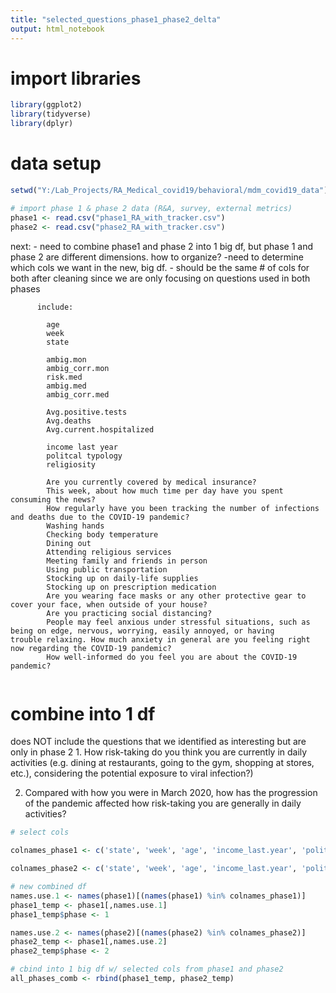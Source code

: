 ```yaml
---
title: "selected_questions_phase1_phase2_delta"
output: html_notebook
---
```


# import libraries
```r
library(ggplot2)
library(tidyverse)
library(dplyr)
```



# data setup 
```r
setwd("Y:/Lab_Projects/RA_Medical_covid19/behavioral/mdm_covid19_data")

# import phase 1 & phase 2 data (R&A, survey, external metrics)
phase1 <- read.csv("phase1_RA_with_tracker.csv")
phase2 <- read.csv("phase2_RA_with_tracker.csv")

```
next: 
 - need to combine phase1 and phase 2 into 1 big df, but phase 1 and phase 2 are different dimensions. how to organize? 
    -need to determine which cols we want in the new, big df. 
      - should be the same # of cols for both after cleaning since we are only
        focusing on questions used in both phases
        
          include: 
          
            age
            week
            state
            
            ambig.mon
            ambig_corr.mon
            risk.med
            ambig.med                   
            ambig_corr.med
            
            Avg.positive.tests          
            Avg.deaths                   
            Avg.current.hospitalized    

            income last year
            politcal typology
            religiosity
            
            Are you currently covered by medical insurance?
            This week, about how much time per day have you spent consuming the news?
            How regularly have you been tracking the number of infections and deaths due to the COVID-19 pandemic?
            Washing hands
            Checking body temperature
            Dining out
            Attending religious services
            Meeting family and friends in person
            Using public transportation
            Stocking up on daily-life supplies
            Stocking up on prescription medication
            Are you wearing face masks or any other protective gear to cover your face, when outside of your house?
            Are you practicing social distancing?
            People may feel anxious under stressful situations, such as being on edge, nervous, worrying, easily annoyed, or having                trouble relaxing. How much anxiety in general are you feeling right now regarding the COVID-19 pandemic?
            How well-informed do you feel you are about the COVID-19 pandemic?
            
# combine into 1 df

does NOT include the questions that we identified as interesting but are only in phase 2 
  1.	How risk-taking do you think you are currently in daily activities (e.g. dining at restaurants, going to the gym, shopping at      stores, etc.), considering the potential exposure to viral infection?)	
  
  2. Compared with how you were in March 2020, how has the progression of the pandemic affected how risk-taking you are generally in     daily activities?		
  
  
```r
# select cols 

colnames_phase1 <- c('state', 'week', 'age', 'income_last.year', 'political_typology', 'religiosity_rating', 'ambig.mon', 'ambig_corr.mon', 'risk.med', 'ambig.med', 'ambig_corr.med', 'Avg.deaths', 'Avg.positive.tests', 'Avg.current.hospitalized', 'medical.insurance', 'ambig1_news_perday', "ambig1_you", 'ambig1_track_deaths', 'ambig3_you_infect', 'ambig3_family_infect', 'actions_washinghands', 'actions_checkbodtemp', 'actions_diningout', 'actions_religiousser', 'actions_fam_inperson', 'actions_usepubtrans', 'actions_stocsupplies', 'actions_stocmed', 'actions_wearmask', 'Q1089', 'anx_feelingnow') 

colnames_phase2 <- c('state', 'week', 'age', 'income_last.year', 'political_typology', 'religiosity_rating', 'ambig.mon', 'ambig_corr.mon', 'risk.med', 'ambig.med', 'ambig_corr.med', 'Avg.deaths', 'Avg.positive.tests', 'Avg.current.hospitalized', 'medical.insurance', 'ambig1_news_perday', "ambig1_you", 'ambig1_track_deaths', 'ambig3_you_infect', 'ambig3_family_infect', 'actions_washinghands', 'actions_checkbodtemp', 'actions_diningout', 'actions_religiousser', 'actions_fam_inperson', 'actions_usepubtrans', 'actions_stocsupplies', 'actions_stocmed', 'actions_wearmask', 'Q1089', 'anx_feelingnow') 

# new combined df
names.use.1 <- names(phase1)[(names(phase1) %in% colnames_phase1)]
phase1_temp <- phase1[,names.use.1]
phase1_temp$phase <- 1

names.use.2 <- names(phase2)[(names(phase2) %in% colnames_phase2)]
phase2_temp <- phase1[,names.use.2]
phase2_temp$phase <- 2

# cbind into 1 big df w/ selected cols from phase1 and phase2
all_phases_comb <- rbind(phase1_temp, phase2_temp)

```
            
            
            
            
            

